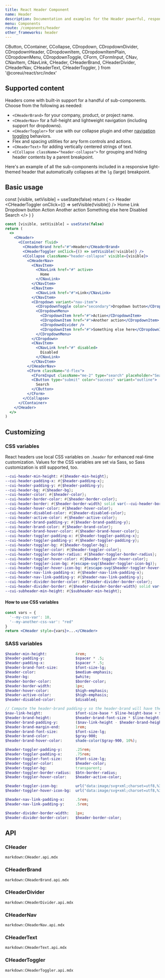 ```yaml
---
title: React Header Component
name: Header
description: Documentation and examples for the Header powerful, responsive navigation header. Includes support for branding, links, dropdowns, and more.
menu: Components
route: /components/header
other_frameworks: header
---
```



  CButton,
  CContainer,
  CCollapse,
  CDropdown,
  CDropdownDivider,
  CDropdownHeader,
  CDropdownItem,
  CDropdownItemPlain,
  CDropdownMenu,
  CDropdownToggle,
  CForm,
  CFormInput,
  CNav,
  CNavItem,
  CNavLink,
  CHeader,
  CHeaderBrand,
  CHeaderDivider,
  CHeaderNav,
  CHeaderText,
  CHeaderToggler,
} from '@coreui/react/src/index'

## Supported content

Headers come with built-in support for a handful of sub-components. Choose from the following as needed:

- `<CHeaderBrand>` for your company, product, or project name.
- `<CHeaderNav>` for a full-height and lightweight navigation (including support for dropdowns).
- `<CHeaderToggler>` for use with our collapse plugin and other [navigation toggling](#responsive-behaviors) behaviors.
- Flex and spacing utilities for any form controls and actions.
- `<CHeaderText>` for adding vertically centered strings of text.
- `<CCollapse className="header-collapse">` for grouping and hiding header contents by a parent breakpoint.

Here's an example of all the sub-components included in a responsive light-themed header that automatically collapses at the `lg` (large) breakpoint.

## Basic usage

  const [visible, setVisible] = useState(false)
  return (
    <>
      <CHeader>
        <CContainer fluid>
          <CHeaderBrand href="#">Header</CHeaderBrand>
          <CHeaderToggler onClick={() => setVisible(!visible)} />
          <CCollapse className="header-collapse" visible={visible}>
            <CHeaderNav>
              <CNavItem>
                <CNavLink href="#" active>
                  Home
                </CNavLink>
              </CNavItem>
              <CNavItem>
                <CNavLink href="#">Link</CNavLink>
              </CNavItem>
              <CDropdown variant="nav-item">
                <CDropdownToggle color="secondary">Dropdown button</CDropdownToggle>
                <CDropdownMenu>
                  <CDropdownItem href="#">Action</CDropdownItem>
                  <CDropdownItem href="#">Another action</CDropdownItem>
                  <CDropdownDivider />
                  <CDropdownItem href="#">Something else here</CDropdownItem>
                </CDropdownMenu>
              </CDropdown>
              <CNavItem>
                <CNavLink href="#" disabled>
                  Disabled
                </CNavLink>
              </CNavItem>
            </CHeaderNav>
            <CForm className="d-flex">
              <CFormInput className="me-2" type="search" placeholder="Search" />
              <CButton type="submit" color="success" variant="outline">
                Search
              </CButton>
            </CForm>
          </CCollapse>
        </CContainer>
      </CHeader>
    </>
  )
}

<Example>
  <BasicUsageExample />
</Example>

```jsx
const [visible, setVisible] = useState(false)
return (
  <>
    <CHeader>
      <CContainer fluid>
        <CHeaderBrand href="#">Header</CHeaderBrand>
        <CHeaderToggler onClick={() => setVisible(!visible)} />
        <CCollapse className="header-collapse" visible={visible}>
          <CHeaderNav>
            <CNavItem>
              <CNavLink href="#" active>
                Home
              </CNavLink>
            </CNavItem>
            <CNavItem>
              <CNavLink href="#">Link</CNavLink>
            </CNavItem>
            <CDropdown variant="nav-item">
              <CDropdownToggle color="secondary">Dropdown button</CDropdownToggle>
              <CDropdownMenu>
                <CDropdownItem href="#">Action</CDropdownItem>
                <CDropdownItem href="#">Another action</CDropdownItem>
                <CDropdownDivider />
                <CDropdownItem href="#">Something else here</CDropdownItem>
              </CDropdownMenu>
            </CDropdown>
            <CNavItem>
              <CNavLink href="#" disabled>
                Disabled
              </CNavLink>
            </CNavItem>
          </CHeaderNav>
          <CForm className="d-flex">
            <CFormInput className="me-2" type="search" placeholder="Search" />
            <CButton type="submit" color="success" variant="outline">
              Search
            </CButton>
          </CForm>
        </CCollapse>
      </CContainer>
    </CHeader>
  </>
)
```

## Customizing

### CSS variables

React headers use local CSS variables on `.header` for enhanced real-time customization. Values for the CSS variables are set via Sass, so Sass customization is still supported, too.

```sass
--cui-header-min-height: #{$header-min-height};
--cui-header-padding-x: #{$header-padding-x};
--cui-header-padding-y: #{$header-padding-y};
--cui-header-bg: #{$header-bg};
--cui-header-color: #{$header-color};
--cui-header-border-color: #{$header-border-color};
--cui-header-border: #{$header-border-width} solid var(--cui-header-border-color);
--cui-header-hover-color: #{$header-hover-color};
--cui-header-disabled-color: #{$header-disabled-color};
--cui-header-active-color: #{$header-active-color};
--cui-header-brand-padding-y: #{$header-brand-padding-y};
--cui-header-brand-color: #{$header-brand-color};
--cui-header-brand-hover-color: #{$header-brand-hover-color};
--cui-header-toggler-padding-x: #{$header-toggler-padding-x};
--cui-header-toggler-padding-y: #{$header-toggler-padding-y};
--cui-header-toggler-bg: #{$header-toggler-bg};
--cui-header-toggler-color: #{$header-toggler-color};
--cui-header-toggler-border-radius: #{$header-toggler-border-radius};
--cui-header-toggler-hover-color: #{$header-toggler-hover-color};
--cui-header-toggler-icon-bg: #{escape-svg($header-toggler-icon-bg)};
--cui-header-toggler-hover-icon-bg: #{escape-svg($header-toggler-hover-icon-bg)};
--cui-header-nav-link-padding-x: #{$header-nav-link-padding-x};
--cui-header-nav-link-padding-y: #{$header-nav-link-padding-y};
--cui-header-divider-border-color: #{$header-divider-border-color};
--cui-header-divider-border: #{$header-divider-border-width} solid var(--cui-header-divider-border-color);
--cui-subheader-min-height: #{$subheader-min-height};
```

#### How to use CSS variables

```jsx
const vars = { 
  '--my-css-var': 10,
  '--my-another-css-var': "red" 
}
return <CHeader style={vars}>...</CHeader>
```

### SASS variables

```sass
$header-min-height:             4rem;
$header-padding-y:              $spacer * .5;
$header-padding-x:              $spacer * .5;
$header-brand-font-size:        $font-size-lg;
$header-color:                  $medium-emphasis;
$header-bg:                     $white;
$header-border-color:           $border-color;
$header-border-width:           1px;
$header-hover-color:            $high-emphasis;
$header-active-color:           $high-emphasis;
$header-disabled-color:         $disabled;

// Compute the header-brand padding-y so the header-brand will have the same height as header-text and nav-link
$nav-link-height:               $font-size-base * $line-height-base + $nav-link-padding-y * 2;
$header-brand-height:           $header-brand-font-size * $line-height-base;
$header-brand-padding-y:        ($nav-link-height - $header-brand-height) * .5;
$header-brand-margin-end:       1rem;
$header-brand-font-size:        $font-size-lg;
$header-brand-color:            $gray-900;
$header-brand-hover-color:      shade-color($gray-900, 10%);

$header-toggler-padding-y:      .25rem;
$header-toggler-padding-x:      .75rem;
$header-toggler-font-size:      $font-size-lg;
$header-toggler-color:          $header-color;
$header-toggler-bg:             transparent;
$header-toggler-border-radius:  $btn-border-radius;
$header-toggler-hover-color:    $header-active-color;

$header-toggler-icon-bg:        url("data:image/svg+xml;charset=utf8,%3Csvg viewBox='0 0 30 30' xmlns='http://www.w3.org/2000/svg'%3E%3Cpath stroke='#{$header-color}' stroke-width='2.25' stroke-linecap='round' stroke-miterlimit='10' d='M4 7h22M4 15h22M4 23h22'/%3E%3C/svg%3E");
$header-toggler-hover-icon-bg:  url("data:image/svg+xml;charset=utf8,%3Csvg viewBox='0 0 30 30' xmlns='http://www.w3.org/2000/svg'%3E%3Cpath stroke='#{$header-hover-color}' stroke-width='2.25' stroke-linecap='round' stroke-miterlimit='10' d='M4 7h22M4 15h22M4 23h22'/%3E%3C/svg%3E");

$header-nav-link-padding-x:     .5rem;
$header-nav-link-padding-y:     .5rem;

$header-divider-border-width:   1px;
$header-divider-border-color:   $header-border-color;
```

## API

### CHeader

`markdown:CHeader.api.mdx`

### CHeaderBrand

`markdown:CHeaderBrand.api.mdx`

### CHeaderDivider

`markdown:CHeaderDivider.api.mdx`

### CHeaderNav

`markdown:CHeaderNav.api.mdx`

### CHeaderText

`markdown:CHeaderText.api.mdx`

### CHeaderToggler

`markdown:CHeaderToggler.api.mdx`
